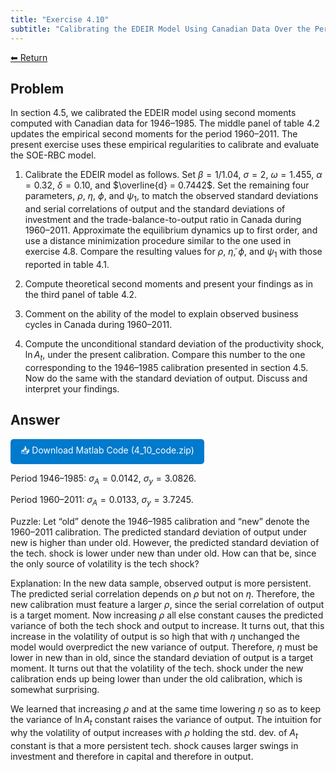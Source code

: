 ```yaml
---
title: "Exercise 4.10"
subtitle: "Calibrating the EDEIR Model Using Canadian Data Over the Period 1960–2011"
---
```

<a class="return-button" href="index.qmd">⬅ Return</a>

## Problem

In section 4.5, we calibrated the EDEIR model using second moments computed with Canadian data for 1946–1985. The middle panel of table 4.2 updates the empirical second moments for the period 1960–2011. The present exercise uses these empirical regularities to calibrate and evaluate the SOE-RBC model.

1. Calibrate the EDEIR model as follows. Set $\beta = 1/1.04$, $\sigma = 2$, $\omega = 1.455$, $\alpha = 0.32$, $\delta = 0.10$, and $\overline{d} = 0.7442$. Set the remaining four parameters, $\rho$, $\eta$, $\phi$, and $\psi_1$, to match the observed standard deviations and serial correlations of output and the standard deviations of investment and the trade-balance-to-output ratio in Canada during 1960–2011. Approximate the equilibrium dynamics up to first order, and use a distance minimization procedure similar to the one used in exercise 4.8. Compare the resulting values for $\rho$, $\tilde{\eta}$, $\phi$, and $\psi_1$ with those reported in table 4.1.

2. Compute theoretical second moments and present your findings as in the third panel of table 4.2.

3. Comment on the ability of the model to explain observed business cycles in Canada during 1960–2011.

4. Compute the unconditional standard deviation of the productivity shock, $\ln A_t$, under the present calibration. Compare this number to the one corresponding to the 1946–1985 calibration presented in section 4.5. Now do the same with the standard deviation of output. Discuss and interpret your findings.


## Answer

<a href="code/4_10_code.zip" download style="display:inline-block;padding:8px 16px;background:#007acc;color:white;text-decoration:none;border-radius:5px;">
📥 Download Matlab Code (4_10_code.zip)
</a>

Period 1946–1985: $\sigma_A = 0.0142$, $\sigma_y = 3.0826$.

Period 1960–2011: $\sigma_A = 0.0133$, $\sigma_y = 3.7245$.

Puzzle: Let “old” denote the 1946–1985 calibration and “new” denote the 1960–2011 calibration. The predicted standard deviation of output under new is higher than under old. However, the predicted standard deviation of the tech. shock is lower under new than under old. How can that be, since the only source of volatility is the tech shock?

Explanation: In the new data sample, observed output is more persistent. The predicted serial correlation depends on $\rho$ but not on $\eta$. Therefore, the new calibration must feature a larger $\rho$, since the serial correlation of output is a target moment. Now increasing $\rho$ all else constant causes the predicted variance of both the tech shock and output to increase. It turns out, that this increase in the volatility of output is so high that with $\eta$ unchanged the model would overpredict the new variance of output. Therefore, $\eta$ must be lower in new than in old, since the standard deviation of output is a target moment. It turns out that the volatility of the tech. shock under the new calibration ends up being lower than under the old calibration, which is somewhat surprising.

We learned that increasing $\rho$ and at the same time lowering $\eta$ so as to keep the variance of $\ln A_t$ constant raises the variance of output. The intuition for why the volatility of output increases with $\rho$ holding the std. dev. of $A_t$ constant is that a more persistent tech. shock causes larger swings in investment and therefore in capital and therefore in output.